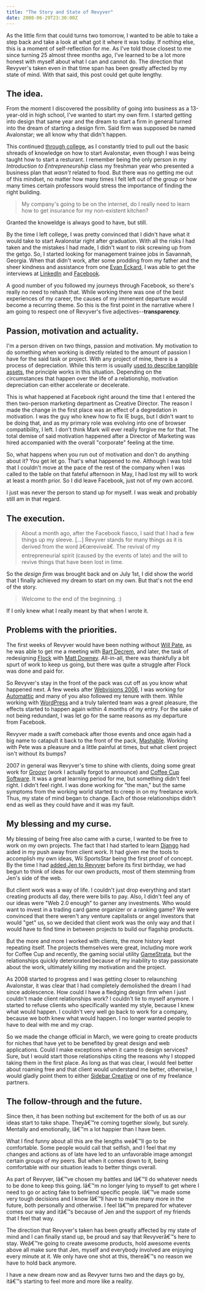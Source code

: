 ```yaml
---
title: "The Story and State of Revyver"
date: 2008-06-29T23:30:00Z
---
```


As the little firm that could turns two tomorrow, I wanted to be able to take a step back and take a look at what got it where it was today. If nothing else, this is a moment of self-reflection for me. As I've told those closest to me since turning 25 almost three months ago, I've learned to be a lot more honest with myself about what I can and cannot do. The direction that Revyver's taken even in that time span has been greatly affected by my state of mind. With that said, this post could get quite lengthy.

## The idea.

From the moment I discovered the possibility of going into business as a 13-year-old in high school, I've wanted to start my own firm. I started getting into design that same year and the dream to start a firm in general turned into the dream of starting a design firm. Said firm was supposed be named Avalonstar; we all know why that didn't happen.

This continued [through college][1], as I constantly tried to pull out the basic shreads of knowledge on how to start Avalonstar, even though I was being taught how to start a resturant. I remember being the only person in my *Introduction to Entrepreneurship* class my freshman year who presented a business plan that *wasn't* related to food. But there was no getting me out of this mindset, no matter how many times I felt left out of the group or how many times certain professors would stress the importance of finding the right building.

> My company's going to be on the internet, do I really need to learn how to get insurance for my non-existent kitchen?

Granted the knoweldge is always good to have, but still.

By the time I left college, I was pretty convinced that I didn't have what it would take to start Avalonstar right after graduation. With all the risks I had taken and the mistakes I had made, I didn't want to risk screwing up from the getgo. So, I started looking for management trainee jobs in Savannah, Georgia. When that didn't work, after some prodding from my father and the sheer kindness and assistance from one [Evan Eckard][2], I was able to get the interviews at [LinkedIn][3] and [Facebook][4].

A good number of you followed my journeys through Facebook, so there's really no need to rehash that. While working there was one of the best experiences of my career, the causes of my immenent departure would become a recurring theme. So this is the first point in the narrative where I am going to respect one of Revyver's five adjectives--**transparency**.

## Passion, motivation and actuality.

I'm a person driven on two things, passion and motivation. My motivation to do something when working is directly related to the amount of passion I have for the said task or project. With any project of mine, there is a process of depreciation. While this term is usually [used to describe tangible assets][5], the principle works in this situation. Depending on the circumstances that happen over the life of a relationship, motivation depreciation can either accelerate or decelerate.

This is what happened at Facebook right around the time that I entered the then two-person marketing department as Creative Director. The reason I made the change in the first place was an effect of a degredation in motivation. I was the guy who knew how to fix IE bugs, but I didn't want to be doing that, and as my primary role was evolving into one of browser compatibility, I left. I don't think Mark will ever really forgive me for that. The total demise of said motivation happened after a Director of Marketing was hired accompanied with the overall "corporate" feeling at the time.

So, what happens when you run out of motivation and don't do anything about it? You get let go. That's what happened to me. Although I was told that I couldn't move at the pace of the rest of the company when I was called to the table on that fateful afternoon in May, I had lost my will to work at least a month prior. So I did leave Facebook, just not of my own accord.

I just was never the person to stand up for myself. I was weak and probably still am in that regard.

## The execution.

> About a month ago, after the Facebook fiasco, I said that I had a few things up my sleeve. [...] Revyver stands for many things as it is derived from the word â€œreviveâ€. The revival of my entrepreneurial spirit (caused by the events of late) and the will to revive things that have been lost in time.

So the *design firm* was brought back and on July 1st, I did show the world that I finally achieved my dream to start on my own. But that's not the end of the story.

> Welcome to the end of the beginning. :)

If I only knew what I really meant by that when I wrote it.

## Problems with the priorities.

The first weeks of Revyver would have been nothing without [Will Pate][6], as he was able to get me a meeting with [Bart Decrem][7], and later, the task of redesigning [Flock][8] with [Matt Downey][9]. All-in-all, there was thankfully a bit spurt of work to keep us going, but there was quite a struggle after Flock was done and paid for.

So Revyver's stay in the front of the pack was cut off as you know what happened next. A few weeks after [Webvisions 2006][10], I was working for [Automattic][11] and many of you also followed my tenure with them. While working with [WordPress][12] and a truly talented team was a great pleasure, the effects started to happen again within 4 months of my entry. For the sake of not being redundant, I was let go for the same reasons as my departure from Facebook.

Revyver made a swift comeback after those events and once again had a big name to catapult it back to the front of the pack, [Mashable][13]. Working with Pete was a pleasure and a little painful at times, but what client project isn't without its bumps?

2007 in general was Revyver's time to shine with clients, doing some great work for [Groovr][14] (work I actually forgot to announce) and [Coffee Cup Software][15]. It was a great learning period for me, but something didn't feel right. I didn't feel right. I was done working for "the man," but the same symptoms from the working world started to creep in on my freelance work. Thus, my state of mind began to change. Each of those relationships didn't end as well as they could have and it was my fault.

## My blessing and my curse.

My blessing of being free also came with a curse, I wanted to be free to work on my own projects. The fact that I had started to learn [Django][16] had aided in my push away from client work. It had given me the tools to accomplish my own ideas, Wii SportsStar being the first proof of concept. By the time I had [added Jen to Revyver][17] before its first birthday, we had begun to think of ideas for our own products, most of them stemming from Jen's side of the web.

But client work was a way of life. I couldn't just drop everything and start creating products all day, there were bills to pay. Also, I didn't feel any of our ideas were "Web 2.0 enough" to garner any investments. Who would want to invest in a trading card game organizer or a ranking game? We were convinced that there weren't any venture capitalists or angel investors that would "get" us, so we decided that client work was the only way and that I would have to find time in between projects to build our flagship products.

But the more and more I worked with clients, the more history kept repeating itself. The projects themselves were great, including more work for Coffee Cup and recently, the gaming social utility [GameStrata][18], but the relationships quickly deteriorated because of my inability to stay passionate about the work, ultimately killing my motivation and the project.

As 2008 started to progress and I was getting closer to relaunching Avalonstar, it was clear that I had completely demolished the dream I had since adolescence. How could I have a fledging design firm when I just couldn't made client relationships work? I couldn't lie to myself anymore. I started to refuse clients who specifically wanted my style, because I knew what would happen. I couldn't very well go back to work for a company, because we both knew what would happen. I no longer wanted people to have to deal with me and my crap.

So we made the change official in March, we were going to create products for niches that have yet to be benefited by great design and web applications. Could I make exceptions when it came to design services? Sure, but I would start those relationships citing the reasons why I stopped taking them in the first place. As long as that was clear, I would feel better about roaming free and that client would understand me better, otherwise, I would gladly point them to either [Sidebar Creative][19] or one of my freelance partners.

## The follow-through and the future.

Since then, it has been nothing but excitement for the both of us as our ideas start to take shape. Theyâ€™re coming together slowly, but surely. Mentally and emotionally, Iâ€™m a lot happier than I have been.

What I find funny about all this are the lengths weâ€™ll go to be comfortable. Some people would call that selfish, and I feel that my changes and actions as of late have led to an unfavorable image amongst certain groups of my peers. But when it comes down to it, being comfortable with our situation leads to better things overall.

As part of Revyver, Iâ€™ve chosen my battles and Iâ€™ll do whatever needs to be done to keep this going. Iâ€™m no longer lying to myself to get where I need to go or acting fake to befriend specific people. Iâ€™ve made some very tough decisions and I know Iâ€™ll have to make many more in the future, both personally and otherwise. I feel Iâ€™m prepared for whatever comes our way and itâ€™s because of Jen and the support of my friends that I feel that way.

The direction that Revyver's taken has been greatly affected by my state of mind and I can finally stand up, be proud and say that Revyverâ€™s here to stay. Weâ€™re going to create awesome products, hold awesome events above all make sure that Jen, myself and everybody involved are enjoying every minute at it. We only have one shot at this, thereâ€™s no reason we have to hold back anymore.

I have a new dream now and as Revyver turns two and the days go by, itâ€™s starting to feel more and more like a reality.


[1]: http://jwu.edu/prov/
[2]: http://evaneckard.com/
[3]: http://linkedin.com/
[4]: http://facebook.com/
[5]: http://www.google.com/search?hl=en&safe=off&q=define%3Adepreciation&btnG=Search
[6]: http://www.willpate.org/
[7]: http://decrem.com/bart/
[8]: http://flickr.com/photos/avalonstar/166764603/
[9]: http://45royale.com/
[10]: http://www.flickr.com/photos/avalonstar/sets/72157594208099799/
[11]: http://automattic.com/
[12]: http://wordpress.com/
[13]: http://mashable.com/
[14]: http://groovr.com/
[15]: http://coffeecup.com/
[16]: http://djangoproject.com/
[17]: http://avalonstar.com/blog/2007/jun/21/revyver-grows-one/
[18]: http://gamestrata.com/
[19]: http://sidebarcreative.com/
